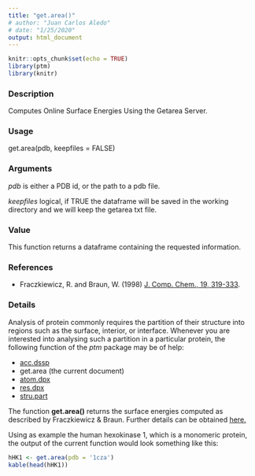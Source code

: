 ```yaml
---
title: "get.area()"
# author: "Juan Carlos Aledo"
# date: "1/25/2020"
output: html_document
---
```


```r
knitr::opts_chunk$set(echo = TRUE)
library(ptm)
library(knitr)
```

### Description
Computes Online Surface Energies Using the Getarea Server.

### Usage
get.area(pdb, keepfiles = FALSE)

### Arguments
_pdb_	is either a PDB id, or the path to a pdb file.

_keepfiles_	logical, if TRUE the dataframe will be saved in the working directory and we will keep the getarea txt file.

### Value
This function returns a dataframe containing the requested information.

### References

* Fraczkiewicz, R. and Braun, W. (1998) [J. Comp. Chem., 19, 319-333](https://doi.org/10.1002/(SICI)1096-987X(199802)19:3<319::AID-JCC6>3.0.CO;2-W).

### Details

Analysis of protein commonly requires the partition of their structure into regions such as the surface, interior, or interface. Whenever you are interested into analysing such a partition in a particular protein, the following function of the _ptm_ package may be of help:

* [acc.dssp](/acc.dssp)
* get.area (the current document)
* [atom.dpx](/atom.dpx)
* [res.dpx](/res.dpx)
* [stru.part](/stru.part)

The function **get.area()** returns the surface energies computed as described by  Fraczkiewicz & Braun. Further details can be obtained [here.](http://curie.utmb.edu/area_man.html) 

Using as example the human hexokinase 1, which is a monomeric protein, the output of the current function would look something like this:

```r
hHK1 <- get.area(pdb = '1cza')
kable(head(hHK1))
```
